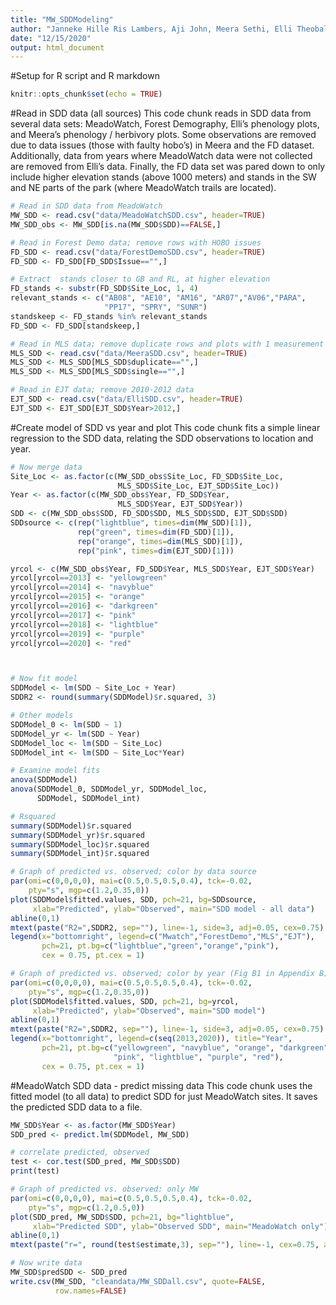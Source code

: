 ```yaml
---
title: "MW_SDDModeling"
author: "Janneke Hille Ris Lambers, Aji John, Meera Sethi, Elli Theobald"
date: "12/15/2020"
output: html_document
---
```


#Setup for R script and R markdown
```r
knitr::opts_chunk$set(echo = TRUE)
```

#Read in SDD data (all sources)
This code chunk reads in SDD data from several data sets: MeadoWatch, Forest Demography, Elli's phenology plots, and Meera's phenology / herbivory plots. Some observations are removed due to data issues (those with faulty hobo's) in Meera and the FD dataset. Additionally, data from years where MeadoWatch data were not collected are removed from Elli's data. Finally, the FD data set was pared down to only include higher elevation stands (above 1000 meters) and stands in the SW and NE parts of the park (where MeadoWatch trails are located).
```r
# Read in SDD data from MeadoWatch
MW_SDD <- read.csv("data/MeadoWatchSDD.csv", header=TRUE)
MW_SDD_obs <- MW_SDD[is.na(MW_SDD$SDD)==FALSE,]

# Read in Forest Demo data; remove rows with HOBO issues
FD_SDD <- read.csv("data/ForestDemoSDD.csv", header=TRUE)
FD_SDD <- FD_SDD[FD_SDD$Issue=="",]

# Extract  stands closer to GB and RL, at higher elevation
FD_stands <- substr(FD_SDD$Site_Loc, 1, 4)
relevant_stands <- c("AB08", "AE10", "AM16", "AR07","AV06","PARA",
                     "PP17", "SPRY", "SUNR")
standskeep <- FD_stands %in% relevant_stands
FD_SDD <- FD_SDD[standskeep,]

# Read in MLS data; remove duplicate rows and plots with 1 measurement
MLS_SDD <- read.csv("data/MeeraSDD.csv", header=TRUE)
MLS_SDD <- MLS_SDD[MLS_SDD$duplicate=="",]
MLS_SDD <- MLS_SDD[MLS_SDD$single=="",]

# Read in EJT data; remove 2010-2012 data
EJT_SDD <- read.csv("data/ElliSDD.csv", header=TRUE)
EJT_SDD <- EJT_SDD[EJT_SDD$Year>2012,]

```

#Create model of SDD vs year and plot
This code chunk fits a simple linear regression to the SDD data, relating the SDD observations to location and year.
```r
# Now merge data
Site_Loc <- as.factor(c(MW_SDD_obs$Site_Loc, FD_SDD$Site_Loc, 
                        MLS_SDD$Site_Loc, EJT_SDD$Site_Loc))
Year <- as.factor(c(MW_SDD_obs$Year, FD_SDD$Year, 
                        MLS_SDD$Year, EJT_SDD$Year))
SDD <- c(MW_SDD_obs$SDD, FD_SDD$SDD, MLS_SDD$SDD, EJT_SDD$SDD)
SDDsource <- c(rep("lightblue", times=dim(MW_SDD)[1]), 
               rep("green", times=dim(FD_SDD)[1]),
               rep("orange", times=dim(MLS_SDD)[1]),
               rep("pink", times=dim(EJT_SDD)[1]))

yrcol <- c(MW_SDD_obs$Year, FD_SDD$Year, MLS_SDD$Year, EJT_SDD$Year)
yrcol[yrcol==2013] <- "yellowgreen"
yrcol[yrcol==2014] <- "navyblue"
yrcol[yrcol==2015] <- "orange"
yrcol[yrcol==2016] <- "darkgreen"
yrcol[yrcol==2017] <- "pink"
yrcol[yrcol==2018] <- "lightblue"
yrcol[yrcol==2019] <- "purple"
yrcol[yrcol==2020] <- "red"



# Now fit model
SDDModel <- lm(SDD ~ Site_Loc + Year)
SDDR2 <- round(summary(SDDModel)$r.squared, 3)

# Other models
SDDModel_0 <- lm(SDD ~ 1)
SDDModel_yr <- lm(SDD ~ Year)
SDDModel_loc <- lm(SDD ~ Site_Loc)
SDDModel_int <- lm(SDD ~ Site_Loc*Year)

# Examine model fits
anova(SDDModel)
anova(SDDModel_0, SDDModel_yr, SDDModel_loc, 
      SDDModel, SDDModel_int)

# Rsquared
summary(SDDModel)$r.squared
summary(SDDModel_yr)$r.squared
summary(SDDModel_loc)$r.squared
summary(SDDModel_int)$r.squared

# Graph of predicted vs. observed; color by data source
par(omi=c(0,0,0,0), mai=c(0.5,0.5,0.5,0.4), tck=-0.02, 
    pty="s", mgp=c(1.2,0.35,0))
plot(SDDModel$fitted.values, SDD, pch=21, bg=SDDsource,
     xlab="Predicted", ylab="Observed", main="SDD model - all data")
abline(0,1)
mtext(paste("R2=",SDDR2, sep=""), line=-1, side=3, adj=0.05, cex=0.75)
legend(x="bottomright", legend=c("Mwatch","ForestDemo","MLS","EJT"),
       pch=21, pt.bg=c("lightblue","green","orange","pink"),
       cex = 0.75, pt.cex = 1)

# Graph of predicted vs. observed; color by year (Fig B1 in Appendix B)
par(omi=c(0,0,0,0), mai=c(0.5,0.5,0.5,0.4), tck=-0.02, 
    pty="s", mgp=c(1.2,0.35,0))
plot(SDDModel$fitted.values, SDD, pch=21, bg=yrcol,
     xlab="Predicted", ylab="Observed", main="SDD model")
abline(0,1)
mtext(paste("R2=",SDDR2, sep=""), line=-1, side=3, adj=0.05, cex=0.75)
legend(x="bottomright", legend=c(seq(2013,2020)), title="Year",
       pch=21, pt.bg=c("yellowgreen", "navyblue", "orange", "darkgreen",
                       "pink", "lightblue", "purple", "red"),
       cex = 0.75, pt.cex = 1)


```

#MeadoWatch SDD data - predict missing data
This code chunk uses the fitted model (to all data) to predict SDD for just MeadoWatch sites. It saves the predicted SDD data to a file.
```r
MW_SDD$Year <- as.factor(MW_SDD$Year)
SDD_pred <- predict.lm(SDDModel, MW_SDD)

# correlate predicted, observed
test <- cor.test(SDD_pred, MW_SDD$SDD)
print(test)

# Graph of predicted vs. observed: only MW
par(omi=c(0,0,0,0), mai=c(0.5,0.5,0.5,0.4), tck=-0.02, 
    pty="s", mgp=c(1.2,0.5,0))
plot(SDD_pred, MW_SDD$SDD, pch=21, bg="lightblue",
     xlab="Predicted SDD", ylab="Observed SDD", main="MeadoWatch only")
abline(0,1)
mtext(paste("r=", round(test$estimate,3), sep=""), line=-1, cex=0.75, adj=0.05)

# Now write data
MW_SDD$predSDD <- SDD_pred
write.csv(MW_SDD, "cleandata/MW_SDDall.csv", quote=FALSE,
          row.names=FALSE)

```

